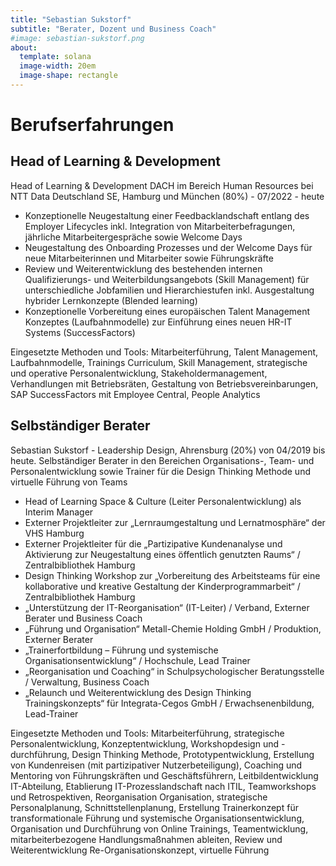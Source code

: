 ```yaml
---
title: "Sebastian Sukstorf"
subtitle: "Berater, Dozent und Business Coach"
#image: sebastian-sukstorf.png
about:
  template: solana
  image-width: 20em
  image-shape: rectangle
---
```


# Berufserfahrungen

## Head of Learning & Development

Head of Learning & Development DACH im Bereich Human Resources bei NTT Data Deutschland SE, Hamburg und München (80%) - 07/2022 - heute

-	Konzeptionelle Neugestaltung einer Feedbacklandschaft entlang des Employer Lifecycles inkl. Integration von Mitarbeiterbefragungen, jährliche Mitarbeitergespräche sowie Welcome Days
-	Neugestaltung des Onboarding Prozesses und der Welcome Days für neue Mitarbeiterinnen und Mitarbeiter sowie Führungskräfte
-	Review und Weiterentwicklung des bestehenden internen Qualifizierungs- und Weiterbildungsangebots (Skill Management) für unterschiedliche Jobfamilien und Hierarchiestufen inkl. Ausgestaltung hybrider Lernkonzepte (Blended learning)
-	Konzeptionelle Vorbereitung eines europäischen Talent Management Konzeptes (Laufbahnmodelle) zur Einführung eines neuen HR-IT Systems (SuccessFactors)

Eingesetzte Methoden und Tools: Mitarbeiterführung, Talent Management, Laufbahnmodelle, Trainings Curriculum, Skill Management, strategische und operative Personalentwicklung, Stakeholdermanagement, Verhandlungen mit Betriebsräten, Gestaltung von Betriebsvereinbarungen, SAP SuccessFactors mit Employee Central, People Analytics

## Selbständiger Berater 

Sebastian Sukstorf - Leadership Design, Ahrensburg (20%) von 04/2019 bis heute. Selbständiger Berater in den Bereichen Organisations-, Team- und Personalentwicklung sowie Trainer für die Design Thinking Methode und virtuelle Führung von Teams

-	Head of Learning Space & Culture (Leiter Personalentwicklung) als Interim Manager
-	Externer Projektleiter zur „Lernraumgestaltung und Lernatmosphäre“ der VHS Hamburg 
-	Externer Projektleiter für die „Partizipative Kundenanalyse und Aktivierung zur Neugestaltung eines öffentlich genutzten Raums“ / Zentralbibliothek Hamburg
-	Design Thinking Workshop zur „Vorbereitung des Arbeitsteams für eine kollaborative und kreative Gestaltung der Kinderprogrammarbeit“ / Zentralbibliothek Hamburg
-	„Unterstützung der IT-Reorganisation“ (IT-Leiter) / Verband, Externer Berater und Business Coach
-	„Führung und Organisation“ Metall-Chemie Holding GmbH / Produktion, Externer Berater
-	„Trainerfortbildung – Führung und systemische Organisationsentwicklung“ / Hochschule, Lead Trainer
-	„Reorganisation und Coaching“ in Schulpsychologischer Beratungsstelle / Verwaltung, Business Coach
-	„Relaunch und Weiterentwicklung des Design Thinking Trainingskonzepts“ für Integrata-Cegos GmbH / Erwachsenenbildung, Lead-Trainer

Eingesetzte Methoden und Tools: Mitarbeiterführung, strategische Personalentwicklung, Konzeptentwicklung, Workshopdesign und -durchführung, Design Thinking Methode, Prototypentwicklung, Erstellung von Kundenreisen (mit partizipativer Nutzerbeteiligung), Coaching und Mentoring von Führungskräften und Geschäftsführern, Leitbildentwicklung IT-Abteilung, Etablierung IT-Prozesslandschaft nach ITIL, Teamworkshops und Retrospektiven, Reorganisation Organisation, strategische Personalplanung, Schnittstellenplanung, Erstellung Trainerkonzept für transformationale Führung und systemische Organisationsentwicklung, Organisation und Durchführung von Online Trainings, Teamentwicklung, mitarbeiterbezogene Handlungsmaßnahmen ableiten, Review und Weiterentwicklung Re-Organisationskonzept, virtuelle Führung


